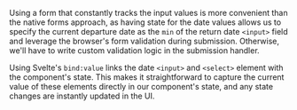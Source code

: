 
<Solution />

Using a form that constantly tracks the input values is more convenient than the native forms approach, as having state for the date values allows us to specify the current departure date as the `min` of the return date `<input>` field and leverage the browser's form validation during submission. Otherwise, we'll have to write custom validation logic in the submission handler.

Using Svelte's `bind:value` links the date `<input>` and `<select>` element with the component's state. This makes it straightforward to capture the current value of these elements directly in our component's state, and any state changes are instantly updated in the UI.

<TestCases />
<A11y />
<Notes />

